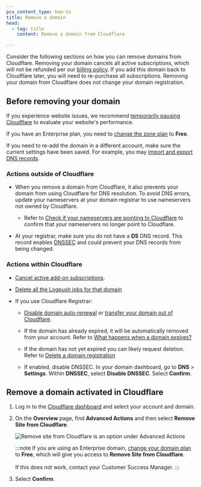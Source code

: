 ```yaml
---
pcx_content_type: how-to
title: Remove a domain
head:
  - tag: title
    content: Remove a domain from Cloudflare

---
```


Consider the following sections on how you can remove domains from Cloudflare. Removing your domain cancels all active subscriptions, which will not be refunded per our [billing policy](/support/account-management-billing/billing-cloudflare-plans/cloudflare-billing-policy/). If you add this domain back to Cloudflare later, you will need to re-purchase all subscriptions. Removing your domain from Cloudflare does not change your domain registration.

## Before removing your domain

If you experience website issues, we recommend [temporarily pausing Cloudflare](/fundamentals/setup/manage-domains/pause-cloudflare/) to evaluate your website's performance.

If you have an Enterprise plan, you need to [change the zone plan](/fundamentals/subscriptions-and-billing/change-plan/#change-plan-type) to **Free**.

If you need to re-add the domain in a different account, make sure the current settings have been saved. For example, you may [Import and export DNS records](/dns/manage-dns-records/how-to/import-and-export/).

### Actions outside of Cloudflare

* When you remove a domain from Cloudflare, it also prevents your domain from using Cloudflare for DNS resolution. To avoid DNS errors, update your nameservers at your domain registrar to use nameservers not owned by Cloudflare.

  * Refer to [Check if your nameservers are pointing to Cloudflare](/dns/zone-setups/full-setup/setup/#verify-changes) to confirm that your nameservers no longer point to Cloudflare.

* At your registrar, make sure you do not have a **DS** DNS record. This record enables [DNSSEC](/dns/dnssec/) and could prevent your DNS records from being changed.

### Actions within Cloudflare

* [Cancel active add-on subscriptions](/fundamentals/subscriptions-and-billing/cancel-subscription/).

* [Delete all the Logpush jobs for that domain](/logs/tutorials/examples/example-logpush-curl/#optional---delete-a-job)

* If you use Cloudflare Registrar:

  * [Disable domain auto-renewal](/registrar/account-options/renew-domains/) or [transfer your domain out of Cloudflare](/registrar/account-options/transfer-out-from-cloudflare/).

  * If the domain has already expired, it will be automatically removed from your account. Refer to [What happens when a domain expires?](/registrar/faq/#what-happens-when-a-domain-expires)

  * If the domain has not yet expired you can likely request deletion. Refer to [Delete a domain registration](/registrar/account-options/domain-management/#delete-a-domain-registration)

  * If enabled, disable DNSSEC. In your domain dashboard, go to **DNS** > **Settings**. Within **DNSSEC**, select **Disable DNSSEC**. Select **Confirm**.

## Remove a domain activated in Cloudflare

1. Log in to the [Cloudflare dashboard](https://dash.cloudflare.com/) and select your account and domain.

2. On the **Overview** page, find **Advanced Actions** and then select **Remove Site from Cloudflare**.

   ![Remove site from Cloudflare is an option under Advanced Actions](~/assets/images/fundamentals/get-started/remove-domain.png)

   :::note
   If you are using an Enterprise domain, [change your domain plan](/fundamentals/subscriptions-and-billing/change-plan/#change-plan-type) to **Free**, which will give you access to **Remove Site from Cloudflare**.<br/><br/>If this does not work, contact your Customer Success Manager.
   :::

3. Select **Confirm**.
